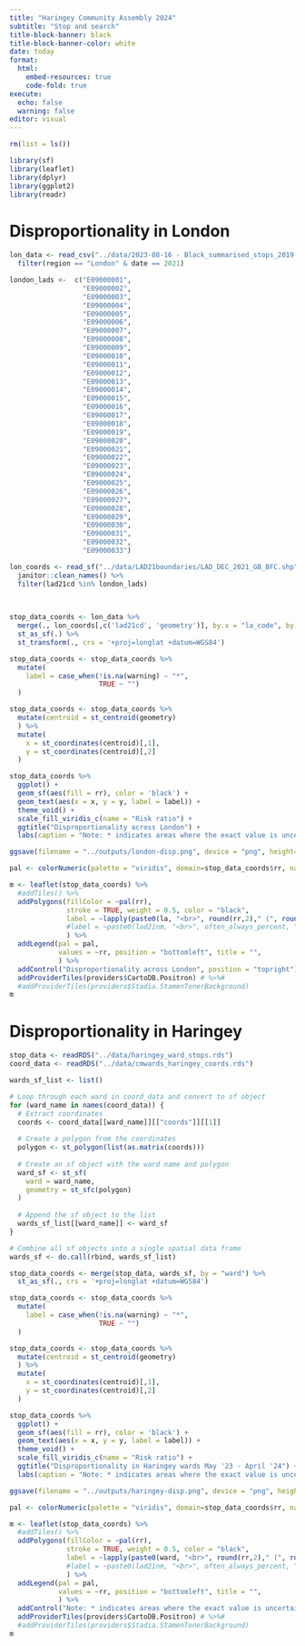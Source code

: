 ```yaml
---
title: "Haringey Community Assembly 2024"
subtitle: "Stop and search"
title-block-banner: black
title-block-banner-color: white
date: today
format: 
  html:
    embed-resources: true
    code-fold: true
execute:
  echo: false
  warning: false
editor: visual
---
```


```r
rm(list = ls())
```

```r
library(sf)
library(leaflet)
library(dplyr)
library(ggplot2)
library(readr)
```

# Disproportionality in London 

```r
lon_data <- read_csv("../data/2023-08-16 - Black_summarised_stops_2019-2021.csv") %>%
  filter(region == "London" & date == 2021)

london_lads <-  c("E09000001",
                  "E09000002",
                  "E09000003",
                  "E09000004", 
                  "E09000005", 
                  "E09000006", 
                  "E09000007", 
                  "E09000008", 
                  "E09000009", 
                  "E09000010", 
                  "E09000011", 
                  "E09000012", 
                  "E09000013",
                  "E09000014", 
                  "E09000015", 
                  "E09000016", 
                  "E09000017",
                  "E09000018", 
                  "E09000019", 
                  "E09000020", 
                  "E09000021",
                  "E09000022", 
                  "E09000023",
                  "E09000024", 
                  "E09000025",
                  "E09000026", 
                  "E09000027", 
                  "E09000028", 
                  "E09000029",
                  "E09000030", 
                  "E09000031", 
                  "E09000032", 
                  "E09000033")

lon_coords <- read_sf("../data/LAD21boundaries/LAD_DEC_2021_GB_BFC.shp") %>%
  janitor::clean_names() %>%
  filter(lad21cd %in% london_lads)
  
  
```

```r
stop_data_coords <- lon_data %>%
  merge(., lon_coords[,c('lad21cd', 'geometry')], by.x = "la_code", by.y = "lad21cd") %>%
  st_as_sf(.) %>%
  st_transform(., crs = '+proj=longlat +datum=WGS84') 

```

```r
stop_data_coords <- stop_data_coords %>%
  mutate(
    label = case_when(!is.na(warning) ~ "*",
                      TRUE ~ "")
  )

stop_data_coords <- stop_data_coords %>%
  mutate(centroid = st_centroid(geometry)
  ) %>%
  mutate(
    x = st_coordinates(centroid)[,1],
    y = st_coordinates(centroid)[,2]
  )

stop_data_coords %>%
  ggplot() + 
  geom_sf(aes(fill = rr), color = 'black') +
  geom_text(aes(x = x, y = y, label = label)) +
  theme_void() +
  scale_fill_viridis_c(name = "Risk ratio") +
  ggtitle("Disproportionality across London") +
  labs(caption = "Note: * indicates areas where the exact value is uncertain")

ggsave(filename = "../outputs/london-disp.png", device = "png", height=7, width=10, bg="white", dpi=700)
```

```r
pal <- colorNumeric(palette = "viridis", domain=stop_data_coords$rr, na.color="grey")

m <- leaflet(stop_data_coords) %>%
  #addTiles() %>%
  addPolygons(fillColor = ~pal(rr),
              stroke = TRUE, weight = 0.5, color = "black",
              label = ~lapply(paste0(la, "<br>", round(rr,2)," (", round(rr_ci_low,2), "-", round(rr_ci_upp,2), ")", label), htmltools::HTML),
              #label = ~paste0(lad21nm, "<br>", often_always_percent, "%"),
              ) %>%
  addLegend(pal = pal, 
            values = ~rr, position = "bottomleft", title = "",
            ) %>%
  addControl("Disproportionality across London", position = "topright") %>%
  addProviderTiles(providers$CartoDB.Positron) # %>%#
  #addProviderTiles(providers$Stadia.StamenTonerBackground)
m
```

# Disproportionality in Haringey

```r
stop_data <- readRDS("../data/haringey_ward_stops.rds")
coord_data <- readRDS("../data/cmwards_haringey_coords.rds")
```


```r
wards_sf_list <- list()

# Loop through each ward in coord_data and convert to sf object
for (ward_name in names(coord_data)) {
  # Extract coordinates
  coords <- coord_data[[ward_name]][["coords"]][[1]]
  
  # Create a polygon from the coordinates
  polygon <- st_polygon(list(as.matrix(coords)))
  
  # Create an sf object with the ward name and polygon
  ward_sf <- st_sf(
    ward = ward_name,
    geometry = st_sfc(polygon)
  )
  
  # Append the sf object to the list
  wards_sf_list[[ward_name]] <- ward_sf
}

# Combine all sf objects into a single spatial data frame
wards_sf <- do.call(rbind, wards_sf_list)
```

```r
stop_data_coords <- merge(stop_data, wards_sf, by = "ward") %>%
  st_as_sf(., crs = '+proj=longlat +datum=WGS84')
```

```r
stop_data_coords <- stop_data_coords %>%
  mutate(
    label = case_when(!is.na(warning) ~ "*",
                      TRUE ~ "")
  )

stop_data_coords <- stop_data_coords %>%
  mutate(centroid = st_centroid(geometry)
  ) %>%
  mutate(
    x = st_coordinates(centroid)[,1],
    y = st_coordinates(centroid)[,2]
  )

stop_data_coords %>%
  ggplot() + 
  geom_sf(aes(fill = rr), color = 'black') +
  geom_text(aes(x = x, y = y, label = label)) +
  theme_void() +
  scale_fill_viridis_c(name = "Risk ratio") +
  ggtitle("Disproportionality in Haringey wards May '23 - April '24") +
  labs(caption = "Note: * indicates areas where the exact value is uncertain")

ggsave(filename = "../outputs/haringey-disp.png", device = "png", height=7, width=10, bg="white", dpi=700)
```

```r

pal <- colorNumeric(palette = "viridis", domain=stop_data_coords$rr, na.color="grey")

m <- leaflet(stop_data_coords) %>%
  #addTiles() %>%
  addPolygons(fillColor = ~pal(rr),
              stroke = TRUE, weight = 0.5, color = "black",
              label = ~lapply(paste0(ward, "<br>", round(rr,2)," (", round(rr_ci_low,2), "-", round(rr_ci_upp,2), ")", label), htmltools::HTML),
              #label = ~paste0(lad21nm, "<br>", often_always_percent, "%"),
              ) %>%
  addLegend(pal = pal, 
            values = ~rr, position = "bottomleft", title = "",
            ) %>%
  addControl("Note: * indicates areas where the exact value is uncertain",position = "bottomright") %>%
  addProviderTiles(providers$CartoDB.Positron) # %>%#
  #addProviderTiles(providers$Stadia.StamenTonerBackground)
m
```


